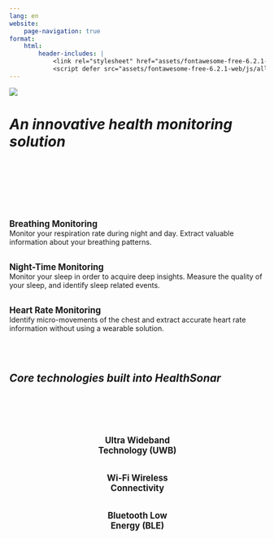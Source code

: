 ```yaml
---
lang: en
website:
    page-navigation: true
format:
    html:
        header-includes: |
            <link rel="stylesheet" href="assets/fontawesome-free-6.2.1-web/css/fontawesome.min.css">
            <script defer src="assets/fontawesome-free-6.2.1-web/js/all.min.js"></script>
---
```


![](/assets/images/logo.svg)

<body>
<h1><i>An innovative health monitoring solution</i></h1>
</body>

<br>
<br>
<br>
<br>
<br>


:::::{.grid}

::: {.g-col-4}
<center><i class="fa-solid fa-lungs fa-5x" style="color:#2780e3"></i></center><br>
<big><b>Breathing Monitoring</b></big><br>
Monitor your respiration rate during night and day.
Extract valuable information about your breathing patterns. 
:::

::: {.g-col-4}
<center><i class="fa-solid fa-moon fa-5x" style="color:#000000"></i></center><br>
<big><b>Night-Time Monitoring</b></big><br>
Monitor your sleep in order to acquire deep insights.
Measure the quality of your sleep, and identify sleep related events.
:::

::: {.g-col-4}
<center><i class="fa-solid fa-heart fa-5x" style="color:#c50f0f"></i></center><br>
<big><b>Heart Rate Monitoring</b></big><br>
Identify micro-movements of the chest and extract accurate heart rate information without using a wearable solution.
:::

:::::

<br>
<br>

<body>
<h2><i>Core technologies built into HealthSonar</i></h2>
</body>

<br>
<br>

:::::{.grid}

::: {.g-col-4}

<center>
<i class="fa-solid fa-satellite-dish fa-3x" style="color:#000000"></i><br><br>
<big><b>Ultra Wideband<br>Technology (UWB)</b></big>
</center>

:::

::: {.g-col-4}

<center>
<i class="fa-solid fa-wifi fa-3x" style="color:#000000"></i><br><br>
<big><b>Wi-Fi Wireless<br>Connectivity</b></big>
</center>

:::

::: {.g-col-4}

<center>
<i class="fa-brands fa-bluetooth-b fa-3x" style="color:#000000"></i><br><br>
<big><b>Bluetooth Low<br>Energy (BLE)</b></big>
</center>

:::

:::::
